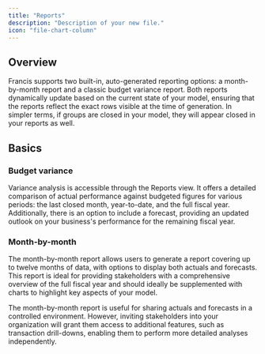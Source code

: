 ```yaml
---
title: "Reports"
description: "Description of your new file."
icon: "file-chart-column"
---
```


## Overview

Francis supports two built-in, auto-generated reporting options: a month-by-month report and a classic budget variance report. Both reports dynamically update based on the current state of your model, ensuring that the reports reflect the exact rows visible at the time of generation. In simpler terms, if groups are closed in your model, they will appear closed in your reports as well.

## Basics

### Budget variance

Variance analysis is accessible through the Reports view. It offers a detailed comparison of actual performance against budgeted figures for various periods: the last closed month, year-to-date, and the full fiscal year. Additionally, there is an option to include a forecast, providing an updated outlook on your business's performance for the remaining fiscal year.

### Month-by-month&#x20;

The month-by-month report allows users to generate a report covering up to twelve months of data, with options to display both actuals and forecasts. This report is ideal for providing stakeholders with a comprehensive overview of the full fiscal year and should ideally be supplemented with charts to highlight key aspects of your model.

The month-by-month report is useful for sharing actuals and forecasts in a controlled environment. However, inviting stakeholders into your organization will grant them access to additional features, such as transaction drill-downs, enabling them to perform more detailed analyses independently.

[](https://docs.francis.app/guides/documentation/reporting/export-to-pdf#basics)